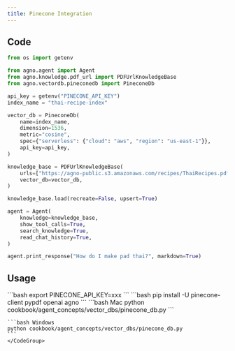 ```yaml
---
title: Pinecone Integration
---
```


## Code

```python cookbook/agent_concepts/vector_dbs/pinecone_db.py
from os import getenv

from agno.agent import Agent
from agno.knowledge.pdf_url import PDFUrlKnowledgeBase
from agno.vectordb.pineconedb import PineconeDb

api_key = getenv("PINECONE_API_KEY")
index_name = "thai-recipe-index"

vector_db = PineconeDb(
    name=index_name,
    dimension=1536,
    metric="cosine",
    spec={"serverless": {"cloud": "aws", "region": "us-east-1"}},
    api_key=api_key,
)

knowledge_base = PDFUrlKnowledgeBase(
    urls=["https://agno-public.s3.amazonaws.com/recipes/ThaiRecipes.pdf"],
    vector_db=vector_db,
)

knowledge_base.load(recreate=False, upsert=True)

agent = Agent(
    knowledge=knowledge_base,
    show_tool_calls=True,
    search_knowledge=True,
    read_chat_history=True,
)

agent.print_response("How do I make pad thai?", markdown=True)
```

## Usage

<Steps>
  <Snippet file="create-venv-step.mdx" />

  <Step title="Set your API key">
    ```bash
    export PINECONE_API_KEY=xxx
    ```
  </Step>

  <Step title="Install libraries">
    ```bash
    pip install -U pinecone-client pypdf openai agno
    ```
  </Step>

  <Step title="Run Agent">
    <CodeGroup>
    ```bash Mac
    python cookbook/agent_concepts/vector_dbs/pinecone_db.py
    ```

    ```bash Windows
    python cookbook/agent_concepts/vector_dbs/pinecone_db.py
    ```
    </CodeGroup>
  </Step>
</Steps>